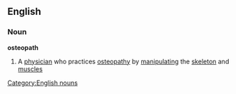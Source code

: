 ==English==
===Noun===
'''osteopath'''
#A [[physician]] who practices [[osteopathy]] by [[manipulating]] the [[skeleton]] and [[muscles]]
[[Category:English nouns]]